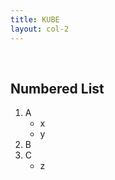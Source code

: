 ```yaml
---
title: KUBE
layout: col-2
---
```



[//]: # (TODO: Image offset; Fix aspect ratio/scale.)

<div
  className='flex flex-1'
  style={{
    margin: -64,
    opacity: 0.9,
    backgroundImage: `url(${BG})`,
    backgroundRepeat: 'no-repeat',
    backgroundPosition: '-100px center',
    backgroundSize: 'cover'
  }}
/>

<br/>

## Numbered List

1. A
    - x
    - y
2. B
3. C
    - z
